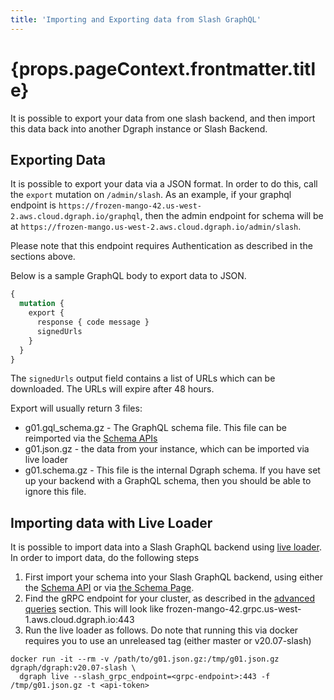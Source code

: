 ```yaml
---
title: 'Importing and Exporting data from Slash GraphQL'
---
```

<h1>{props.pageContext.frontmatter.title}</h1>

It is possible to export your data from one slash backend, and then import this data back into another Dgraph instance or Slash Backend.

## Exporting Data

It is possible to export your data via a JSON format. In order to do this, call the `export` mutation on `/admin/slash`. As an example, if your graphql endpoint is `https://frozen-mango-42.us-west-2.aws.cloud.dgraph.io/graphql`, then the admin endpoint for schema will be at `https://frozen-mango.us-west-2.aws.cloud.dgraph.io/admin/slash`.

Please note that this endpoint requires Authentication as described in the sections above.

Below is a sample GraphQL body to export data to JSON.

```graphql
{
  mutation {
    export {
      response { code message }
      signedUrls
    }
  }
}
```

The `signedUrls` output field contains a list of URLs which can be downloaded. The URLs will expire after 48 hours.

Export will usually return 3 files:
* g01.gql_schema.gz - The GraphQL schema file. This file can be reimported via the [Schema APIs](./schema)
* g01.json.gz - the data from your instance, which can be imported via live loader
* g01.schema.gz - This file is the internal Dgraph schema. If you have set up your backend with a GraphQL schema, then you should be able to ignore this file.

## Importing data with Live Loader

It is possible to import data into a Slash GraphQL backend using [live loader](https://dgraph.io/docs/deploy/#live-loader). In order to import data, do the following steps

1. First import your schema into your Slash GraphQL backend, using either the [Schema API](./schema) or via [the Schema Page](https://slash.dgraph.io/_/schema).
2. Find the gRPC endpoint for your cluster, as described in the [advanced queries](./advanced-queries) section. This will look like frozen-mango-42.grpc.us-west-1.aws.cloud.dgraph.io:443
3. Run the live loader as follows. Do note that running this via docker requires you to use an unreleased tag (either master or v20.07-slash)

```shell
docker run -it --rm -v /path/to/g01.json.gz:/tmp/g01.json.gz dgraph/dgraph:v20.07-slash \
  dgraph live --slash_grpc_endpoint=<grpc-endpoint>:443 -f /tmp/g01.json.gz -t <api-token>
```

